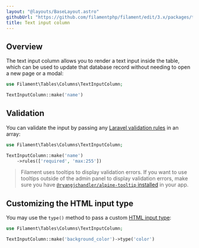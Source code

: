 ```yaml
---
layout: "@layouts/BaseLayout.astro"
githubUrl: "https://github.com/filamentphp/filament/edit/3.x/packages/tables/docs/03-columns/08-text-input.md"
title: Text input column
---
```


## Overview

The text input column allows you to render a text input inside the table, which can be used to update that database record without needing to open a new page or a modal:

```php
use Filament\Tables\Columns\TextInputColumn;

TextInputColumn::make('name')
```

## Validation

You can validate the input by passing any [Laravel validation rules](https://laravel.com/docs/validation#available-validation-rules) in an array:

```php
use Filament\Tables\Columns\TextInputColumn;

TextInputColumn::make('name')
    ->rules(['required', 'max:255'])
```

> Filament uses tooltips to display validation errors. If you want to use tooltips outside of the admin panel to display validation errors, make sure you have [`@ryangjchandler/alpine-tooltip` installed](https://github.com/ryangjchandler/alpine-tooltip#installation) in your app.

## Customizing the HTML input type

You may use the `type()` method to pass a custom [HTML input type](https://developer.mozilla.org/en-US/docs/Web/HTML/Element/input#input_types):

```php
use Filament\Tables\Columns\TextInputColumn;

TextInputColumn::make('background_color')->type('color')
```
